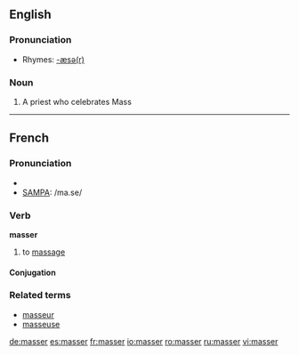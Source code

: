 ==English==

===Pronunciation===
*Rhymes: [[Rhymes:English:-æsə(r)|-æsə(r)]]

===Noun===
{{en-noun}}

# {{obsolete}} A priest who celebrates Mass

----

==French==

===Pronunciation===
*{{IPA|/ma.se/}}
*[[w:SAMPA|SAMPA]]: /ma.se/

===Verb===
'''masser'''

# to [[massage]]

====Conjugation====
{{fr-conj-er|mass|avoir}}

===Related terms===
*[[masseur]]
*[[masseuse]]

[[de:masser]]
[[es:masser]]
[[fr:masser]]
[[io:masser]]
[[ro:masser]]
[[ru:masser]]
[[vi:masser]]